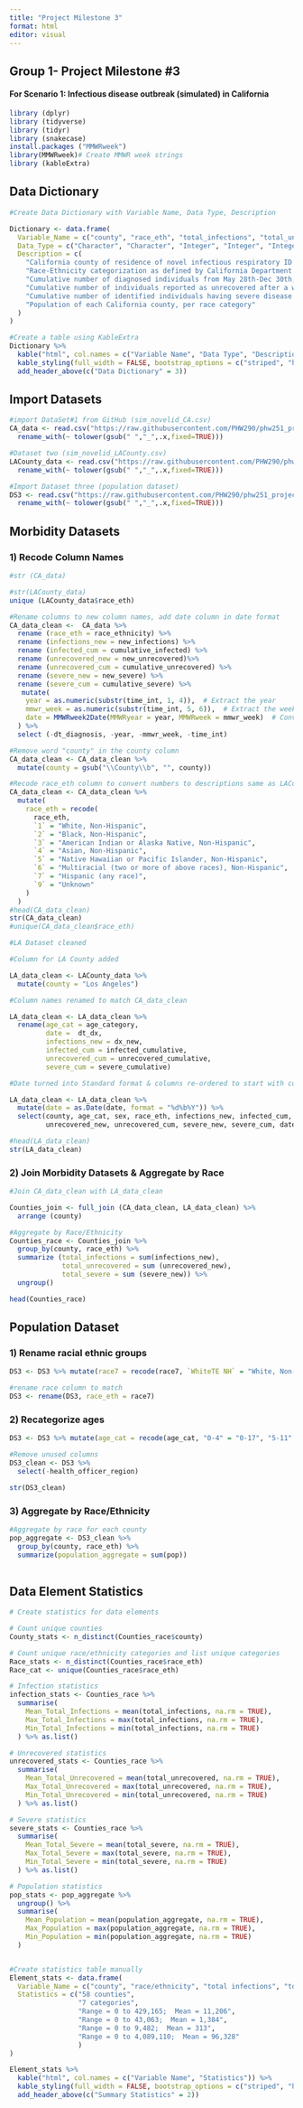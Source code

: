 ```yaml
---
title: "Project Milestone 3"
format: html
editor: visual
---
```


## Group 1- Project Milestone #3

#### **For Scenario 1: Infectious disease outbreak (simulated) in California**

```r
library (dplyr)
library (tidyverse)
library (tidyr)
library (snakecase)
install.packages ("MMWRweek")
library(MMWRweek)# Create MMWR week strings
library (kableExtra)
```

## Data Dictionary

```r
#Create Data Dictionary with Variable Name, Data Type, Description

Dictionary <- data.frame(
  Variable_Name = c("county", "race_eth", "total_infections", "total_unrecovered", "total_severe", "pop"),
  Data_Type = c("Character", "Character", "Integer", "Integer", "Integer", "Integer"),
  Description = c(
    "California county of residence of novel infectious respiratory ID cases",
    "Race-Ethnicity categorization as defined by California Department of Finance",
    "Cumulative number of diagnosed individuals from May 28th-Dec 30th, 2023, per race category",
    "Cumulative number of individuals reported as unrecovered after a week of being diagnosed from May 28th-Dec 30th, 2023, per race category",
    "Cumulative number of identified individuals having severe disease requiring hospitalization from May 28th-Dec 30th, 2023, per race category",
    "Population of each California county, per race category"
  )
)

#Create a table using KableExtra
Dictionary %>%
  kable("html", col.names = c("Variable Name", "Data Type", "Description")) %>%
  kable_styling(full_width = FALSE, bootstrap_options = c("striped", "hover", "condensed", "responsive"))  %>%
  add_header_above(c("Data Dictionary" = 3)) 

```

## Import Datasets

```r
#import DataSet#1 from GitHub (sim_novelid_CA.csv)
CA_data <- read.csv("https://raw.githubusercontent.com/PHW290/phw251_projectdata/refs/heads/main/scenario_1/sim_novelid_CA.csv") %>%
  rename_with(~ tolower(gsub(" ","_",.x,fixed=TRUE))) 

#Dataset two (sim_novelid_LACounty.csv)
LACounty_data <- read.csv("https://raw.githubusercontent.com/PHW290/phw251_projectdata/refs/heads/main/scenario_1/sim_novelid_LACounty.csv") %>%
  rename_with(~ tolower(gsub(" ","_",.x,fixed=TRUE))) 

#Import Dataset three (population dataset)
DS3 <- read.csv("https://raw.githubusercontent.com/PHW290/phw251_projectdata/refs/heads/main/scenario_1/ca_pop_2023.csv") %>%
  rename_with(~ tolower(gsub(" ","_",.x,fixed=TRUE))) 
```

## Morbidity Datasets

### 1) Recode Column Names

```r
#str (CA_data)
```

```r
#str(LACounty_data)
unique (LACounty_data$race_eth)
```

```r
#Rename columns to new column names, add date column in date format
CA_data_clean <-  CA_data %>%
  rename (race_eth = race_ethnicity) %>%
  rename (infections_new = new_infections) %>%
  rename (infected_cum = cumulative_infected) %>%
  rename (unrecovered_new = new_unrecovered)%>%
  rename (unrecovered_cum = cumulative_unrecovered) %>%
  rename (severe_new = new_severe) %>%
  rename (severe_cum = cumulative_severe) %>%
   mutate(
    year = as.numeric(substr(time_int, 1, 4)),  # Extract the year
    mmwr_week = as.numeric(substr(time_int, 5, 6)),  # Extract the week
    date = MMWRweek2Date(MMWRyear = year, MMWRweek = mmwr_week)  # Convert to date
  ) %>%
  select (-dt_diagnosis, -year, -mmwr_week, -time_int)

#Remove word "county" in the county column
CA_data_clean <- CA_data_clean %>%
  mutate(county = gsub("\\County\\b", "", county))

#Recode race_eth column to convert numbers to descriptions same as LACounty data
CA_data_clean <- CA_data_clean %>%
  mutate(
    race_eth = recode(
      race_eth,
      `1` = "White, Non-Hispanic",
      `2` = "Black, Non-Hispanic",
      `3` = "American Indian or Alaska Native, Non-Hispanic",
      `4` = "Asian, Non-Hispanic",
      `5` = "Native Hawaiian or Pacific Islander, Non-Hispanic",
      `6` = "Multiracial (two or more of above races), Non-Hispanic",
      `7` = "Hispanic (any race)",
      `9` = "Unknown"
    )
  )
#head(CA_data_clean)
str(CA_data_clean)
#unique(CA_data_clean$race_eth)
```

```r
#LA Dataset cleaned

#Column for LA County added

LA_data_clean <- LACounty_data %>%
  mutate(county = "Los Angeles")

#Column names renamed to match CA_data_clean

LA_data_clean <- LA_data_clean %>%
  rename(age_cat = age_category,      
         date =  dt_dx,
         infections_new = dx_new,
         infected_cum = infected_cumulative,
         unrecovered_cum = unrecovered_cumulative,
         severe_cum = severe_cumulative)

#Date turned into Standard format & columns re-ordered to start with county

LA_data_clean <- LA_data_clean %>%
  mutate(date = as.Date(date, format = "%d%b%Y")) %>% 
  select(county, age_cat, sex, race_eth, infections_new, infected_cum, 
         unrecovered_new, unrecovered_cum, severe_new, severe_cum, date)

#head(LA_data_clean)
str(LA_data_clean)
```

### 2) Join Morbidity Datasets & Aggregate by Race

```r
#Join CA_data_clean with LA_data_clean

Counties_join <- full_join (CA_data_clean, LA_data_clean) %>%
  arrange (county)

#Aggregate by Race/Ethnicity
Counties_race <- Counties_join %>%
  group_by(county, race_eth) %>%
  summarize (total_infections = sum(infections_new),
             total_unrecovered = sum (unrecovered_new),
             total_severe = sum (severe_new)) %>%
  ungroup()

head(Counties_race)

```

## Population Dataset

### 1) Rename racial ethnic groups

```r
DS3 <- DS3 %>% mutate(race7 = recode(race7, `WhiteTE NH` = "White, Non-Hispanic", `Black NH` = "Black, Non-Hispanic", `AIAN NH` = "American Indian or Alaska Native, Non-Hispanic", `Asian NH` = "Asian, Non-Hispanic", `NHPI NH` = "Native Hawaiian or Pacific Islander, Non-Hispanic", `MR NH` = "Multiracial (two or more of above races), Non-Hispanic", `Hispanic` = "Hispanic (any race)" ))

#rename race column to match
DS3 <- rename(DS3, race_eth = race7)
```

### 2) Recategorize ages

```r
DS3 <- DS3 %>% mutate(age_cat = recode(age_cat, "0-4" = "0-17", "5-11" = "0-17", "12-17" = "0-17"))

#Remove unused columns
DS3_clean <- DS3 %>%
  select(-health_officer_region)

str(DS3_clean)
```

### 3) Aggregate by Race/Ethnicity

```r
#Aggregate by race for each county  
pop_aggregate <- DS3_clean %>% 
  group_by(county, race_eth) %>% 
  summarize(population_aggregate = sum(pop))
            
```

## Data Element Statistics

```r
# Create statistics for data elements

# Count unique counties
County_stats <- n_distinct(Counties_race$county)

# Count unique race/ethnicity categories and list unique categories
Race_stats <- n_distinct(Counties_race$race_eth)
Race_cat <- unique(Counties_race$race_eth)

# Infection statistics
infection_stats <- Counties_race %>%
  summarise(
    Mean_Total_Infections = mean(total_infections, na.rm = TRUE),
    Max_Total_Infections = max(total_infections, na.rm = TRUE),
    Min_Total_Infections = min(total_infections, na.rm = TRUE)
  ) %>% as.list()

# Unrecovered statistics
unrecovered_stats <- Counties_race %>%
  summarise(
    Mean_Total_Unrecovered = mean(total_unrecovered, na.rm = TRUE),
    Max_Total_Unrecovered = max(total_unrecovered, na.rm = TRUE),
    Min_Total_Unrecovered = min(total_unrecovered, na.rm = TRUE)
  ) %>% as.list()

# Severe statistics
severe_stats <- Counties_race %>%
  summarise(
    Mean_Total_Severe = mean(total_severe, na.rm = TRUE),
    Max_Total_Severe = max(total_severe, na.rm = TRUE),
    Min_Total_Severe = min(total_severe, na.rm = TRUE)
  ) %>% as.list()

# Population statistics
pop_stats <- pop_aggregate %>%
  ungroup() %>%
  summarise(
    Mean_Population = mean(population_aggregate, na.rm = TRUE),
    Max_Population = max(population_aggregate, na.rm = TRUE),
    Min_Population = min(population_aggregate, na.rm = TRUE)
  ) 


#Create statistics table manually
Element_stats <- data.frame(
  Variable_Name = c("county", "race/ethnicity", "total infections", "total unrecovered", "total severe", "population"),
  Statistics = c("58 counties",
                 "7 categories",
                 "Range = 0 to 429,165;  Mean = 11,206",
                 "Range = 0 to 43,063;  Mean = 1,384",
                 "Range = 0 to 9,482;  Mean = 313",
                 "Range = 0 to 4,089,110;  Mean = 96,328"
                 )
)

Element_stats %>%
  kable("html", col.names = c("Variable Name", "Statistics")) %>%
  kable_styling(full_width = FALSE, bootstrap_options = c("striped", "hover", "condensed", "responsive"))  %>%
  add_header_above(c("Summary Statistics" = 2)) 
```
